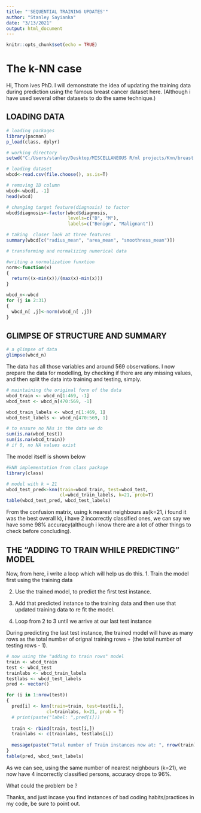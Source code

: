 ---
title: "'SEQUENTIAL TRAINING UPDATES'"
author: "Stanley Sayianka"
date: "3/13/2021"
output: html_document
---

```{r setup, include=FALSE}
knitr::opts_chunk$set(echo = TRUE)
```

# The k-NN case

Hi, Thom ives PhD.
I will demonstrate the idea of updating the training data during prediction using the famous breast cancer dataset here. (Although i have used several other datasets to do the same technique.)

## LOADING DATA
```{r data}
# loading packages
library(pacman)
p_load(class, dplyr)

# working directory
setwd("C:/Users/stanley/Desktop/MISCELLANEOUS R/ml projects/Knn/breast cancer")

# loading dataset
wbcd<-read.csv(file.choose(), as.is=T)

# removing ID column
wbcd<-wbcd[, -1]
head(wbcd)

# changing target feature(diagnosis) to factor
wbcd$diagnosis<-factor(wbcd$diagnosis, 
                       levels=c("B", "M"), 
                       labels=c("Benign", "Malignant"))

# taking  closer look at three features
summary(wbcd[c("radius_mean", "area_mean", "smoothness_mean")])

# transforming and normalizing numerical data

#writing a normalization funxtion
norm<-function(x)
{
  return((x-min(x))/(max(x)-min(x)))
}

wbcd_n<-wbcd
for (j in 2:31)
{
  wbcd_n[ ,j]<-norm(wbcd_n[ ,j])
}
```

## GLIMPSE OF STRUCTURE AND SUMMARY
```{r glimpse}
# a glimpse of data
glimpse(wbcd_n)
```
 
The data has all those variables and around 569 observations.
I now prepare the data for modelling, by checking if there are any missing values, and then split the data into training and testing, simply.
```{r prepare}
# maintaining the original form of the data
wbcd_train <- wbcd_n[1:469, -1]
wbcd_test <- wbcd_n[470:569, -1]

wbcd_train_labels <- wbcd_n[1:469, 1]
wbcd_test_labels <- wbcd_n[470:569, 1]

# to ensure no NAs in the data we do
sum(is.na(wbcd_test))
sum(is.na(wbcd_train))
# if 0, no NA values exist

```

The model itself is shown below
```{R models}

#kNN implementation from class package
library(class)

# model with k = 21
wbcd_test_pred<-knn(train=wbcd_train, test=wbcd_test, 
                    cl=wbcd_train_labels, k=21, prob=T)
table(wbcd_test_pred, wbcd_test_labels)

```
From the confusion matrix, using k nearest neighbours as(k=21, i found it was the best overall k), i have 2 incorrectly classified ones, we can say we have some 98% accuracy(although i know there are a lot of other things to check before concluding).

## THE "ADDING TO TRAIN WHILE PREDICTING" MODEL

Now, from here, i write a loop which will help us do this.
1. Train the model first using the training data

2. Use the trained model, to predict the first test instance.

3. Add that predicted instance to the training data and then use that updated training data to re fit the model.

4. Loop from 2 to 3 until we arrive at our last test instance

During predicting the last test instance, the trained model will have as many rows as the total number of orignal training rows + (the total number of testing rows - 1).

```{r newmodel}

# now using the "adding to train rows" model
train <- wbcd_train
test <- wbcd_test
trainlabs <- wbcd_train_labels
testlabs <- wbcd_test_labels
pred <- vector()

for (i in 1:nrow(test))
{
  pred[i] <- knn(train=train, test=test[i,], 
               cl=trainlabs, k=21, prob = T)
  # print(paste("label: ",pred[i]))
  
  train <- rbind(train, test[i,])
  trainlabs <- c(trainlabs, testlabs[i])
  
  message(paste("Total number of Train instances now at: ", nrow(train)))
}
table(pred, wbcd_test_labels)


```

As we can see, using the same number of nearest neighbours (k=21), we now have 4 incorrectly classified persons, accuracy drops to 96%.

What could the problem be ?

Thanks, and just incase you find instances of bad coding habits/practices in my code, be sure to point out.